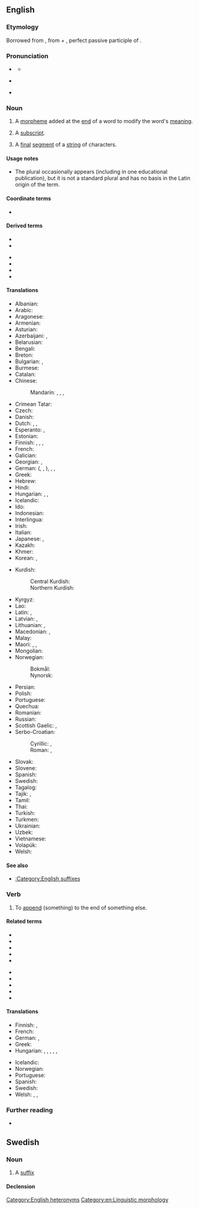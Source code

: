 {{also|Suffix}}
==English==

===Etymology===
Borrowed from {{bor|en|la|suffixum||suffix}}, from {{m|la|sub||under, beneath}} + {{m|la|fixus}}, perfect passive participle of {{m|la|figere||to fasten, fix}}.

===Pronunciation===
* {{qualifier|noun}} {{IPA|en|/ˈsʌfɪks/}}
** {{audio|en|en-us-suffix.ogg|Audio (US)}}
* {{qualifier|verb}} {{IPA|en|/ˈsʌfɪks/|/səˈfɪks/}}
* {{rhymes|en|ɪks|s=2}}

===Noun===
{{en-noun}}

# {{lb|en|grammar|linguistic morphology}} A [[morpheme]] added at the [[end]] of a word to modify the word's [[meaning]].
#: {{syn|en|affix|q1=narrow sense}}
#: {{ant|en|prefix}}
#: {{hyper|en|affix|q1=broad sense|morpheme}}
#: {{ux|en|The '''suffix''' "-able" changes "sing" into "singable".}}
# {{lb|en|mathematics}} A [[subscript]].
# {{lb|en|computing}} A [[final]] [[segment]] of a [[string]] of characters.
#: {{ux|en|The string "abra" is both a prefix and a '''suffix''' of the string "abracadabra".}}

====Usage notes====
* The plural {{m|en|suffices}} occasionally appears (including in one educational publication), but it is not a standard plural and has no basis in the Latin origin of the term.

====Coordinate terms====
* {{affixes}}

====Derived terms====
{{der-top}}
* {{l|en|derivational suffix}}
* {{l|en|inflectional suffix}}
{{der-mid}}
* {{l|en|semisuffix}}
* {{l|en|suffixal}}
* {{l|en|suffixation}}
* {{l|en|suffixness}}
{{der-bottom}}

====Translations====
{{trans-top|morpheme added at the end of a word to modify the word's meaning}}
* Albanian: {{t+|sq|prapashtesë|f}}
* Arabic: {{t|ar|لَاحِقَة|f}}
* Aragonese: {{t|an|sufixo|m}}
* Armenian: {{t+|hy|վերջածանց}}
* Asturian: {{t+|ast|sufixu|m}}
* Azerbaijani: {{t+|az|şəkilçi}}, {{t|az|suffiks}}
* Belarusian: {{t|be|су́фікс|m}}
* Bengali: {{t|bn|প্রত্যয়}}
* Breton: {{t+|br|lostger|m}}
* Bulgarian: {{t+|bg|суфи́кс|m}}, {{t+|bg|наста́вка|f}}
* Burmese: {{t+|my|နောက်ဆက်}}
* Catalan: {{t+|ca|sufix|m}}
* Chinese:
*: Mandarin: {{t+|cmn|後綴|sc=Hani}}, {{t+|cmn|后缀|tr=hòuzhuì|sc=Hani}}, {{t+|cmn|尾綴|sc=Hani}}, {{t+|cmn|尾缀|tr=wěizhuì|sc=Hani}}
* Crimean Tatar: {{t|crh|suffiks}}
* Czech: {{t+|cs|přípona|f}}
* Danish: {{t+|da|suffiks|n}}
* Dutch: {{t+|nl|achtervoegsel|n}}, {{t+|nl|suffix|m}}, {{t+|nl|aanhangsel|n}}
* Esperanto: {{t|eo|postafikso}}, {{t+|eo|sufikso}}
* Estonian: {{t|et|sufiks}}
* Finnish: {{t+|fi|jälkiliite}}, {{t+|fi|takaliite}}, {{t+|fi|suffiksi}}, {{t+|fi|pääte}}
* French: {{t+|fr|suffixe|m}}
* Galician: {{t+|gl|sufixo|m}}
* Georgian: {{t|ka|სუფიქსი}}, {{t|ka|ბოლოსართი}}
* German: {{t+|de|Suffix|n}} ({{t|de|Suffixum|n}}, {{t+|de|Affix|n}} {{qualifier|narrow sense}}, {{t|de|Affixum|n}}), {{t|de|Postfix|n}}, {{t+|de|Nachsilbe|f}}, {{t|de|Anhängsilbe|f}}
* Greek: {{t+|el|επίθημα|n}}
* Hebrew: {{t+|he|סוֹפִית|f|tr=sofít}}
* Hindi: {{t+|hi|प्रत्यय|m}}
* Hungarian: {{t+|hu|képző}}, {{t+|hu|végződés}}, {{t+|hu|toldalék}}
* Icelandic: {{t|is|viðskeyti|n}}
* Ido: {{t+|io|sufixo}}
* Indonesian: {{t+|id|akhiran}}
* Interlingua: {{t|ia|suffixo}}
* Irish: {{t+|ga|iarmhír|f}}
* Italian: {{t+|it|suffisso|m}}
* Japanese: {{t+|ja|接尾辞|tr=せつびじ, setsubiji}}, {{t+|ja|接尾語|tr=せつびご, setsubigo}}
* Kazakh: {{t|kk|жұрнақ|sc=Cyrl}}
* Khmer: {{t+|km|បច្ច័យ}}
* Korean: {{t+|ko|접미사}}, {{t|ko|접미어}}
{{trans-mid}}
* Kurdish:
*: Central Kurdish: {{t|ckb|پاشگِر}}
*: Northern Kurdish: {{t+|kmr|paşgir}}
* Kyrgyz: {{t|ky|суффикс}}
* Lao: {{t|lo|ວິພັດ}}
* Latin: {{t|la|suffixum}}, {{t|la|affixum}}
* Latvian: {{t|lv|piedēklis|m}}, {{t+|lv|sufikss|m}}
* Lithuanian: {{t|lt|priesaga|f}}, {{t|lt|sufiksas|m}}
* Macedonian: {{t|mk|наставка|f}}, {{t|mk|суфикс|m}}
* Malay: {{t+|ms|akhiran}}
* Maori: {{t|mi|pīmuri}}, {{t|mi|kūmuri}}, {{t|mi|hiku}}
* Mongolian: {{t+|mn|залгавар|sc=Cyrl}}
* Norwegian:
*: Bokmål: {{t+|nb|suffiks|n}}
*: Nynorsk: {{t|nn|suffiks|n}}
* Persian: {{t+|fa|پسوند|tr=pasvand}}
* Polish: {{t+|pl|przyrostek|m-in}}
* Portuguese: {{t+|pt|sufixo}}
* Quechua: {{t|qu|k'askaq}}
* Romanian: {{t+|ro|sufix|n}}
* Russian: {{t+|ru|су́ффикс|m}}
* Scottish Gaelic: {{t|gd|iar-leasachan|m}}, {{t|gd|iar-mhìr|m|f}}
* Serbo-Croatian:
*: Cyrillic: {{t|sh|суфикс|m}}, {{t|sh|дометак|m}}
*: Roman: {{t+|sh|sufiks|m}}, {{t+|sh|dometak|m}}
* Slovak: {{t|sk|prípona|f}}
* Slovene: {{t+|sl|pripona|f}}
* Spanish: {{t+|es|sufijo|m}}
* Swedish: {{t+|sv|suffix|n}}
* Tagalog: {{t+|tl|hulapi}}
* Tajik: {{t+|tg|суффикс}}, {{t|tg|пасванд}}
* Tamil: {{t+|ta|பின்னொட்டு|sc=Taml}}
* Thai: {{t+|th|ปัจจัย}}
* Turkish: {{t+|tr|sonek}}
* Turkmen: {{t|tk|suffiks}}
* Ukrainian: {{t+|uk|су́фікс|m}}
* Uzbek: {{t+|uz|suffiks}}
* Vietnamese: {{t+|vi|hậu tố}}
* Volapük: {{t+|vo|poyümot}}
* Welsh: {{t+|cy|olddodiad|m}}
{{trans-bottom}}

====See also====
* [[:Category:English suffixes]]

===Verb===
{{en-verb}}

# {{lb|en|transitive}} To [[append]] (something) to the end of something else.

====Related terms====
{{rel-top}}
* {{l|en|affix}}
* {{l|en|crucifixion}}
* {{l|en|fix}}
* {{l|en|fixation}}
* {{l|en|infix}}
{{rel-mid}}
* {{l|en|postfix}}
* {{l|en|prefix}}
* {{l|en|suffixal}}
* {{l|en|suffixion}}
* {{l|en|suffix tree}}
{{rel-bottom}}

====Translations====
{{trans-top|append (something) to the end of something else}}
* Finnish: {{t+|fi|liittää}}, {{qualifier|grammar}} {{t|fi|suffiksoida}}
* French: {{t+|fr|suffixer}}
* German: {{t|de|suffigieren}} {{qualifier|linguistics}}, {{t|de|mit einem Suffix versehen}}
* Greek: {{t|el|επιθηματοποιώ}}
* Hungarian: {{t|hu|hozzátold}}, {{t+|hu|hozzátesz}}, {{t|hu|megtold}}, {{t+|hu|hozzáilleszt}}, {{t+|hu|toldalékol}}, {{t|hu|[[toldalék]][[-val|kal]] [[ellát]]}}
{{trans-mid}}
* Icelandic: {{t|is|skeyta við}}
* Norwegian: {{t|no|suffigere}}
* Portuguese: {{t+|pt|sufixar}}
* Spanish: {{t|es|sufijar}}
* Swedish: {{t+|sv|suffix|n}}
* Welsh: {{t+|cy|ychwanegu}}, {{t+|cy|atodi}}, {{t|cy|olddodi}}
{{trans-bottom}}

===Further reading===
* {{pedia}}

[[Category:English heteronyms]]
[[Category:en:Linguistic morphology]]

==Swedish==

===Noun===
{{sv-noun|n}}

# {{lb|sv|grammatical}} A [[suffix]] {{qualifier|affix appended to a word}}

====Declension====
{{sv-infl-noun-n-zero}}